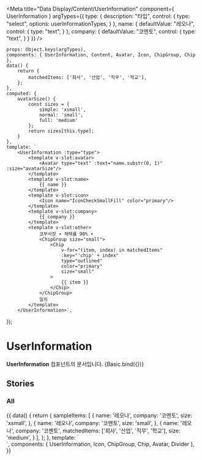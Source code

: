 
<Meta
    title="Data Display/Content/UserInformation"
    component={ UserInformation }
    argTypes={{
        type: {
            description: "타입",
            control: {
                type: "select",
                options: userInformationTypes,
            }
        },
        name: {
            defaultValue: "레오나",
            control: {
                type: "text",
            }
        },
        company: {
            defaultValue: "코멘토",
            control: {
                type: "text",
            }
        }
    }}
/>

    props: Object.keys(argTypes),
    components: { UserInformation, Content, Avatar, Icon, ChipGroup, Chip },
    data() {
        return {
            matchedItems: ['회사', '산업', '직무', '학교'],
        };
    },
    computed: {
        avatarSize() {
            const sizes = {
                simple: 'xsmall',
                normal: 'small',
                full: 'medium'
            };
            return sizes[this.type];
        }
    },
    template: `
        <UserInformation :type="type">
            <template v-slot:avatar>
                <Avatar type="text" :text="name.substr(0, 1)" :size="avatarSize"/>
            </template>
            <template v-slot:name>
                {{ name }}
            </template>
            <template v-slot:icon>
                <Icon name="IconCheckSmallFill" color="primary"/>
            </template>
            <template v-slot:company>
                {{ company }}
            </template>
            <template v-slot:other>
                코부사장 ∙ 채택률 90% ∙
                <ChipGroup size="small">
                    <Chip
                        v-for="(item, index) in matchedItems"
                        :key="'chip' + index"
                        type="outlined"
                        color="primary"
                        size="small"
                    >
                        {{ item }}
                    </Chip>
                </ChipGroup>
                일치
            </template>
        </UserInformation>`,
});

# UserInformation

**UserInformation** 컴포넌트의 문서입니다.
<Story name="Basic" height="100px">
    {Basic.bind({})}
</Story>

<ArgsTable story="Basic" />


## Stories
### All
<Canvas>
    <Story name="All" height="100px">
        {{
            data() {
                return {
                    sampleItems: [
                        {
                            name: '레오나',
                            company: '코멘토',
                            size: 'xsmall',
                        },
                        {
                            name: '레오나',
                            company: '코멘토',
                            size: 'small',
                        },
                        {
                            name: '레오나',
                            company: '코멘토',
                            matchedItems: ['회사', '산업', '직무', '학교'],
                            size: 'medium',
                        }
                    ],
                };
            },
            template: `
                <div>
                    <template v-for="({name, company, matchedItems, size}, index) in sampleItems">
                        <UserInformation :size="size" :key="'user-information' + index">
                            <template v-slot:avatar>
                                <Avatar type="text" :text="name.substr(0, 1)" :size="size"/>
                            </template>
                            <template v-slot:name>
                                {{ name }}
                            </template>
                            <template v-slot:icon>
                                <Icon name="IconCheckSmallFill" color="primary"/>
                            </template>
                            <template v-slot:company>
                                {{ company }}
                            </template>
                            <template v-slot:other>
                                코부사장 ∙ 채택률 90% ∙
                                <ChipGroup size="small">
                                    <Chip
                                        v-for="(item, index) in matchedItems"
                                        :key="'chip' + index"
                                        type="outlined"
                                        color="primary"
                                        size="small"
                                    >
                                        {{ item }}
                                    </Chip>
                                </ChipGroup>
                                일치
                            </template>
                        </UserInformation>
                        <Divider :key="'divider' + index" class="my-8" />
                    </template>
                </div>
            `,
            components: { UserInformation, Icon, ChipGroup, Chip, Avatar, Divider },
        }}
    </Story>
</Canvas>

